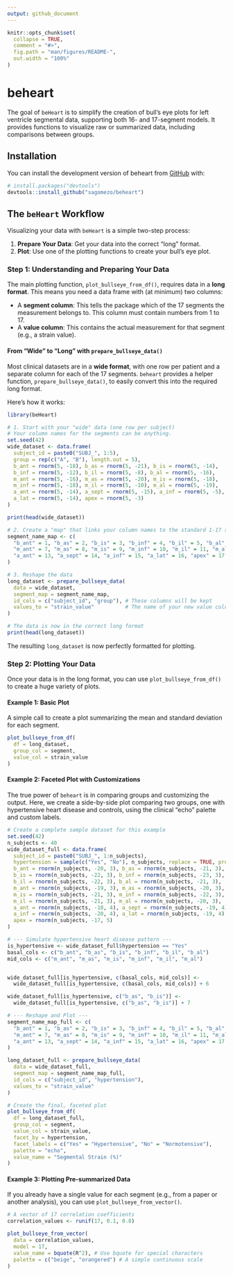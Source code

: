 ```yaml
---
output: github_document
---
```


```r
knitr::opts_chunk$set(
  collapse = TRUE,
  comment = "#>",
  fig.path = "man/figures/README-",
  out.width = "100%"
)
```

# beheart

The goal of `beHeart` is to simplify the creation of bull's eye plots for left ventricle segmental data, supporting both 16- and 17-segment models. It provides functions to visualize raw or summarized data, including comparisons between groups.

## Installation

You can install the development version of beheart from [GitHub](https://github.com) with:

``` r
# install.packages("devtools")
devtools::install_github("sagomezo/beheart")
```

## The `beHeart` Workflow

Visualizing your data with `beHeart` is a simple two-step process:

1.  **Prepare Your Data**: Get your data into the correct "long" format.
2.  **Plot**: Use one of the plotting functions to create your bull's eye plot.

### Step 1: Understanding and Preparing Your Data

The main plotting function, `plot_bullseye_from_df()`, requires data in a **long format**. This means you need a data frame with (at minimum) two columns:

* A **segment column**: This tells the package which of the 17 segments the measurement belongs to. This column must contain numbers from 1 to 17.
* A **value column**: This contains the actual measurement for that segment (e.g., a strain value).

#### From "Wide" to "Long" with `prepare_bullseye_data()`

Most clinical datasets are in a **wide format**, with one row per patient and a separate column for each of the 17 segments. `beheart` provides a helper function, `prepare_bullseye_data()`, to easily convert this into the required long format.

Here's how it works:

```r
library(beHeart)

# 1. Start with your "wide" data (one row per subject)
# Your column names for the segments can be anything.
set.seed(42)
wide_dataset <- data.frame(
  subject_id = paste0("SUBJ_", 1:5),
  group = rep(c("A", "B"), length.out = 5),
  b_ant = rnorm(5, -18), b_as = rnorm(5, -21), b_is = rnorm(5, -14),
  b_inf = rnorm(5, -12), b_il = rnorm(5, -8), b_al = rnorm(5, -16),
  m_ant = rnorm(5, -16), m_as = rnorm(5, -20), m_is = rnorm(5, -18),
  m_inf = rnorm(5, -18), m_il = rnorm(5, -10), m_al = rnorm(5, -19),
  a_ant = rnorm(5, -14), a_sept = rnorm(5, -15), a_inf = rnorm(5, -5),
  a_lat = rnorm(5, -14), apex = rnorm(5, -3)
)

print(head(wide_dataset))

# 2. Create a "map" that links your column names to the standard 1-17 segment numbers.
segment_name_map <- c(
  "b_ant" = 1, "b_as" = 2, "b_is" = 3, "b_inf" = 4, "b_il" = 5, "b_al" = 6,
  "m_ant" = 7, "m_as" = 8, "m_is" = 9, "m_inf" = 10, "m_il" = 11, "m_al" = 12,
  "a_ant" = 13, "a_sept" = 14, "a_inf" = 15, "a_lat" = 16, "apex" = 17
)

# 3. Reshape the data
long_dataset <- prepare_bullseye_data(
  data = wide_dataset,
  segment_map = segment_name_map,
  id_cols = c("subject_id", "group"), # These columns will be kept
  values_to = "strain_value"          # The name of your new value column
)

# The data is now in the correct long format
print(head(long_dataset))
```

The resulting `long_dataset` is now perfectly formatted for plotting.

### Step 2: Plotting Your Data

Once your data is in the long format, you can use `plot_bullseye_from_df()` to create a huge variety of plots.

#### Example 1: Basic Plot

A simple call to create a plot summarizing the mean and standard deviation for each segment.

```r
plot_bullseye_from_df(
  df = long_dataset,
  group_col = segment,
  value_col = strain_value
)
```

#### Example 2: Faceted Plot with Customizations

The true power of `beheart` is in comparing groups and customizing the output. Here, we create a side-by-side plot comparing two groups, one with hypertensive heart disease and controls, using the clinical "echo" palette and custom labels.

```r
# Create a complete sample dataset for this example
set.seed(42)
n_subjects <- 40
wide_dataset_full <- data.frame(
  subject_id = paste0("SUBJ_", 1:n_subjects),
  hypertension = sample(c("Yes", "No"), n_subjects, replace = TRUE, prob = c(0.5, 0.5)),
  b_ant = rnorm(n_subjects, -20, 3), b_as = rnorm(n_subjects, -21, 3),
  b_is = rnorm(n_subjects, -22, 3), b_inf = rnorm(n_subjects, -23, 3),
  b_il = rnorm(n_subjects, -22, 3), b_al = rnorm(n_subjects, -21, 3),
  m_ant = rnorm(n_subjects, -19, 3), m_as = rnorm(n_subjects, -20, 3),
  m_is = rnorm(n_subjects, -21, 3), m_inf = rnorm(n_subjects, -22, 3),
  m_il = rnorm(n_subjects, -21, 3), m_al = rnorm(n_subjects, -20, 3),
  a_ant = rnorm(n_subjects, -18, 4), a_sept = rnorm(n_subjects, -19, 4),
  a_inf = rnorm(n_subjects, -20, 4), a_lat = rnorm(n_subjects, -19, 4),
  apex = rnorm(n_subjects, -17, 5)
)

# --- Simulate hypertensive heart disease pattern ---
is_hypertensive <- wide_dataset_full$hypertension == "Yes"
basal_cols <- c("b_ant", "b_as", "b_is", "b_inf", "b_il", "b_al")
mid_cols <- c("m_ant", "m_as", "m_is", "m_inf", "m_il", "m_al")


wide_dataset_full[is_hypertensive, c(basal_cols, mid_cols)] <-
  wide_dataset_full[is_hypertensive, c(basal_cols, mid_cols)] + 6

wide_dataset_full[is_hypertensive, c("b_as", "b_is")] <-
  wide_dataset_full[is_hypertensive, c("b_as", "b_is")] + 7

# --- Reshape and Plot ---
segment_name_map_full <- c(
  "b_ant" = 1, "b_as" = 2, "b_is" = 3, "b_inf" = 4, "b_il" = 5, "b_al" = 6,
  "m_ant" = 7, "m_as" = 8, "m_is" = 9, "m_inf" = 10, "m_il" = 11, "m_al" = 12,
  "a_ant" = 13, "a_sept" = 14, "a_inf" = 15, "a_lat" = 16, "apex" = 17
)

long_dataset_full <- prepare_bullseye_data(
  data = wide_dataset_full,
  segment_map = segment_name_map_full,
  id_cols = c("subject_id", "hypertension"),
  values_to = "strain_value"
)

# Create the final, faceted plot
plot_bullseye_from_df(
  df = long_dataset_full,
  group_col = segment,
  value_col = strain_value,
  facet_by = hypertension,
  facet_labels = c("Yes" = "Hypertensive", "No" = "Normotensive"),
  palette = "echo",
  value_name = "Segmental Strain (%)"
)
```

#### Example 3: Plotting Pre-summarized Data

If you already have a single value for each segment (e.g., from a paper or another analysis), you can use `plot_bullseye_from_vector()`.

```r
# A vector of 17 correlation coefficients
correlation_values <- runif(17, 0.1, 0.8)

plot_bullseye_from_vector(
  data = correlation_values,
  model = 17,
  value_name = bquote(R^2), # Use bquote for special characters
  palette = c("beige", "orangered") # A simple continuous scale
)
```
